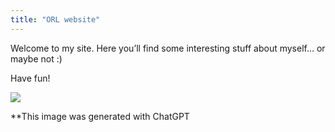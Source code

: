 ```yaml
---
title: "ORL website"
---
```

<p>
Welcome to my site. Here you'll find some interesting stuff about myself... or maybe not :)

Have fun!
</p>
<p>
<img src="img/vancity_pic.png"/>
</p>
**This image was generated with ChatGPT

